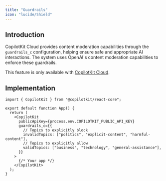 ```yaml
---
title: "Guardrails"
icon: "lucide/Shield"
---
```


## Introduction

CopilotKit Cloud provides content moderation capabilities through the `guardrails_c` configuration, helping ensure safe and appropriate AI interactions. The system uses OpenAI's content moderation capabilities to enforce these guardrails.

This feature is only available with [CopilotKit Cloud](https://cloud.copilotkit.ai/).

## Implementation

```tsx
import { CopilotKit } from "@copilotkit/react-core";

export default function App() {
  return (
    <CopilotKit
      publicApiKey={process.env.COPILOTKIT_PUBLIC_API_KEY}
      guardrails_c={{
        // Topics to explicitly block
        invalidTopics: ["politics", "explicit-content", "harmful-content"],
        // Topics to explicitly allow
        validTopics: ["business", "technology", "general-assistance"],
      }}
    >
      {/* Your app */}
    </CopilotKit>
  );
}
```
